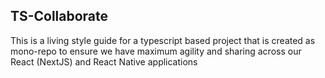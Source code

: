 <Meta title="TS Collaborate/Intro" />

## TS-Collaborate

This is a living style guide for a typescript based project that is created as mono-repo to ensure we have maximum agility and sharing across our React (NextJS) and React Native applications

